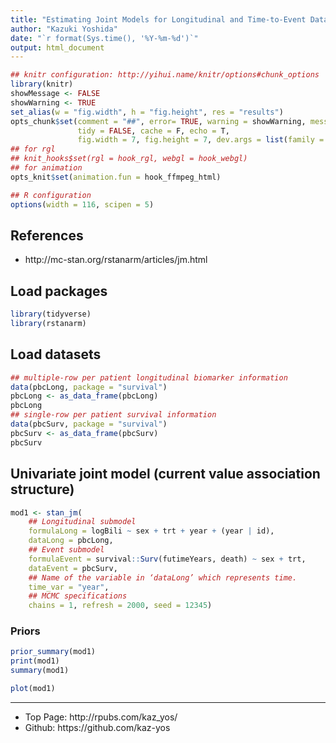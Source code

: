 ```yaml
---
title: "Estimating Joint Models for Longitudinal and Time-to-Event Data with rstanarm"
author: "Kazuki Yoshida"
date: "`r format(Sys.time(), '%Y-%m-%d')`"
output: html_document
---
```


```r
## knitr configuration: http://yihui.name/knitr/options#chunk_options
library(knitr)
showMessage <- FALSE
showWarning <- TRUE
set_alias(w = "fig.width", h = "fig.height", res = "results")
opts_chunk$set(comment = "##", error= TRUE, warning = showWarning, message = showMessage,
               tidy = FALSE, cache = F, echo = T,
               fig.width = 7, fig.height = 7, dev.args = list(family = "sans"))
## for rgl
## knit_hooks$set(rgl = hook_rgl, webgl = hook_webgl)
## for animation
opts_knit$set(animation.fun = hook_ffmpeg_html)

## R configuration
options(width = 116, scipen = 5)
```

## References
- http://mc-stan.org/rstanarm/articles/jm.html


## Load packages

```r
library(tidyverse)
library(rstanarm)
```


## Load datasets

```r
## multiple-row per patient longitudinal biomarker information
data(pbcLong, package = "survival")
pbcLong <- as_data_frame(pbcLong)
pbcLong
## single-row per patient survival information
data(pbcSurv, package = "survival")
pbcSurv <- as_data_frame(pbcSurv)
pbcSurv
```


## Univariate joint model (current value association structure)

```r
mod1 <- stan_jm(
    ## Longitudinal submodel
    formulaLong = logBili ~ sex + trt + year + (year | id),
    dataLong = pbcLong,
    ## Event submodel
    formulaEvent = survival::Surv(futimeYears, death) ~ sex + trt,
    dataEvent = pbcSurv,
    ## Name of the variable in ‘dataLong’ which represents time.
    time_var = "year",
    ## MCMC specifications
    chains = 1, refresh = 2000, seed = 12345)
```

### Priors

```r
prior_summary(mod1)
print(mod1)
summary(mod1)
```

```r
plot(mod1)
```

--------------------
- Top Page: http://rpubs.com/kaz_yos/
- Github: https://github.com/kaz-yos
